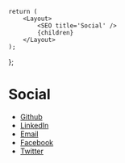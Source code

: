 
    return (
        <Layout>
            <SEO title='Social' />
            {children}
        </Layout>
    );
};

# Social

-   [Github](https://github.com/colinknebl)
-   [LinkedIn](https://www.linkedin.com/in/colin-knebl-39480357/)
-   [Email](mailto:colin.knebl@outlook.com)
-   [Facebook](https://www.facebook.com/colin.knebl)
-   [Twitter](https://twitter.com/ColinKnebl)
